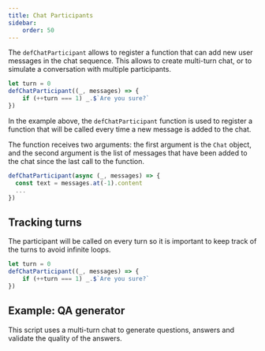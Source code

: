 ```yaml
---
title: Chat Participants
sidebar:
    order: 50
---
```



The `defChatParticipant` allows to register a function that can add new user messages in the chat sequence.
This allows to create multi-turn chat, or to simulate a conversation with multiple participants.

```js
let turn = 0
defChatParticipant((_, messages) => {
    if (++turn === 1) _.$`Are you sure?`
})
```

In the example above, the `defChatParticipant` function is used to register a function that will be called every time a new message is added to the chat.

The function receives two arguments: the first argument is the `Chat` object, and the second argument is the list of messages that have been added to the chat since the last call to the function.

```js
defChatParticipant(async (_, messages) => {
  const text = messages.at(-1).content
  ...
})
```

## Tracking turns

The participant will be called on every turn so it is important to keep track of the turns to avoid infinite loops.

```js
let turn = 0
defChatParticipant((_, messages) => {
    if (++turn === 1) _.$`Are you sure?`
})
```


## Example: QA generator

This script uses a multi-turn chat to generate questions, answers and validate the quality of the answers.

<Code code={scriptSource} wrap={true} lang="js" title="qa-gen.genai.js" />
